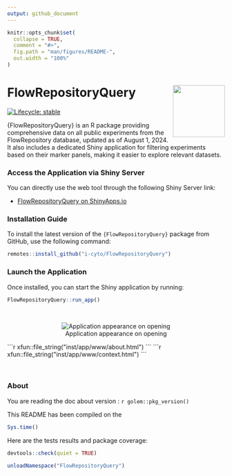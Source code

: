 ```yaml
---
output: github_document
---
```


<!-- README.md is generated from README.Rmd. Please edit that file -->

```r
knitr::opts_chunk$set(
  collapse = TRUE,
  comment = "#>",
  fig.path = "man/figures/README-",
  out.width = "100%"
)
```

# FlowRepositoryQuery <img src="man/www/hex.png" align="right" width="120"/>

<!-- badges: start -->

[![Lifecycle: stable](https://img.shields.io/badge/lifecycle-stable-brightgreen.svg)](https://lifecycle.r-lib.org/articles/stages.html#stable)

<!-- badges: end -->

{FlowRepositoryQuery} is an R package providing comprehensive data on all public experiments from the FlowRepository database, updated as of August 1, 2024. It also includes a dedicated Shiny application for filtering experiments based on their marker panels, making it easier to explore relevant datasets.


### Access the Application via Shiny Server

You can directly use the web tool through the following Shiny Server link:

- [FlowRepositoryQuery on ShinyApps.io](https://i-cyto.shinyapps.io/FlowRepositoryQuery/)


### Installation Guide

To install the latest version of the `{FlowRepositoryQuery}` package from GitHub, use the following command:

```r
remotes::install_github("i-cyto/FlowRepositoryQuery")
```


### Launch the Application

Once installed, you can start the Shiny application by running:

```r
FlowRepositoryQuery::run_app()
```
<br/>

<center>

![Application appearance on opening](man/www/AppView.png)

</center>

````{=html}
```r
xfun::file_string("inst/app/www/about.html")
```

```r
xfun::file_string("inst/app/www/context.html")
```


````
<br/>

### About

You are reading the doc about version : `r golem::pkg_version()`

This README has been compiled on the

```r
Sys.time()
```

Here are the tests results and package coverage:

```r
devtools::check(quiet = TRUE)
```

```r
unloadNamespace("FlowRepositoryQuery")
```
